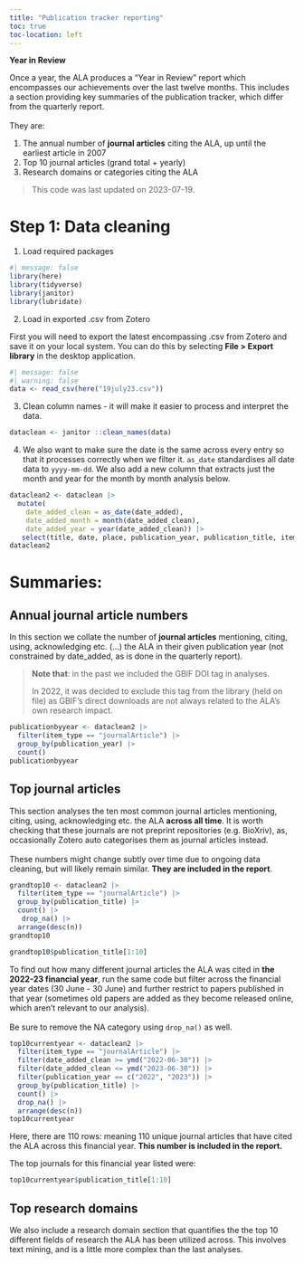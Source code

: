 ```yaml
---
title: "Publication tracker reporting"
toc: true
toc-location: left
---
```


**Year in Review**

Once a year, the ALA produces a "Year in Review" report which encompasses our achievements over the last twelve months. This includes a section providing key summaries of the publication tracker, which differ from the quarterly report.\
\
They are:

1.  The annual number of **journal articles** citing the ALA, up until the earliest article in 2007
2.  Top 10 journal articles (grand total + yearly)
3.  Research domains or categories citing the ALA

> This code was last updated on 2023-07-19.

# Step 1: Data cleaning

1.  Load required packages

```r
#| message: false
library(here)
library(tidyverse)
library(janitor)
library(lubridate)
```

2.  Load in exported .csv from Zotero

First you will need to export the latest encompassing .csv from Zotero and save it on your local system. You can do this by selecting **File \> Export library** in the desktop application.

```r
#| message: false
#| warning: false
data <- read_csv(here("19july23.csv"))
```

3.  Clean column names - it will make it easier to process and interpret the data.

```r
dataclean <- janitor ::clean_names(data) 
```

4.  We also want to make sure the date is the same across every entry so that it processes correctly when we filter it. `as_date` standardises all date data to `yyyy-mm-dd`. We also add a new column that extracts just the month and year for the month by month analysis below.

```r
dataclean2 <- dataclean |>
  mutate(
    date_added_clean = as_date(date_added),
    date_added_month = month(date_added_clean),
    date_added_year = year(date_added_clean)) |>
   select(title, date, place, publication_year, publication_title, item_type, url, manual_tags, date_added, date_added_clean, date_added_month, date_added_year)
dataclean2
```

# Summaries:

## Annual journal article numbers

In this section we collate the number of **journal articles** mentioning, citing, using, acknowledging etc. (...) the ALA in their given publication year (not constrained by date_added, as is done in the quarterly report).

> **Note that**: in the past we included the GBIF DOI tag in analyses.
>
> In 2022, it was decided to exclude this tag from the library (held on file) as GBIF's direct downloads are not always related to the ALA's own research impact.

```r
publicationbyyear <- dataclean2 |>
  filter(item_type == "journalArticle") |>
  group_by(publication_year) |>
  count() 
publicationbyyear
```

## Top journal articles

This section analyses the ten most common journal articles mentioning, citing, using, acknowledging etc. the ALA **across all time**. It is worth checking that these journals are not preprint repositories (e.g. BioXriv), as, occasionally Zotero auto categorises them as journal articles instead.\
\
These numbers might change subtly over time due to ongoing data cleaning, but will likely remain similar. **They are included in the report**.

```r
grandtop10 <- dataclean2 |>
  filter(item_type == "journalArticle") |>
  group_by(publication_title) |>
  count() |>
   drop_na() |>
  arrange(desc(n)) 
grandtop10
```

```r
grandtop10$publication_title[1:10]
```

To find out how many different journal articles the ALA was cited in **the 2022-23 financial year**, run the same code but filter across the financial year dates (30 June - 30 June) and further restrict to papers published in that year (sometimes old papers are added as they become released online, which aren't relevant to our analysis).\
\
Be sure to remove the NA category using `drop_na()` as well.\

```r
top10currentyear <- dataclean2 |>
  filter(item_type == "journalArticle") |>
  filter(date_added_clean >= ymd("2022-06-30")) |>
  filter(date_added_clean <= ymd("2023-06-30")) |>
  filter(publication_year == c("2022", "2023")) |>
  group_by(publication_title) |>
  count() |>
  drop_na() |>
  arrange(desc(n)) 
top10currentyear
```

Here, there are 110 rows: meaning 110 unique journal articles that have cited the ALA across this financial year. **This number is included in the report.**

The top journals for this financial year listed were: 

```r
top10currentyear$publication_title[1:10]
```


## Top research domains

We also include a research domain section that quantifies the the top 10 different fields of research the ALA has been utilized across. This involves text mining, and is a little more complex than the last analyses.\
\
